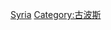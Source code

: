 {{Navbox
| name = 古叙利亚和美索不达米亚
| status = <includeonly>collapsed</includeonly>
| bodystyle = border:1px solid #aaa;background:#f8f8f8;
| titlestyle = background:lightsteelblue;
| title = [[叙利亚历史|古叙利亚]]和[[美索不达米亚]]
| list1 =
{{{!}} width="100%" cellspacing="0"
! bgcolor="#EEEEEE" style="font-size:95%;"{{!}}
{{!}}colspan="3" bgcolor="white"{{!}} '''叙利亚'''
{{!}}colspan="3" bgcolor="white"{{!}} '''北美索不达米亚'''
{{!}}colspan="3" bgcolor="white"{{!}} '''南美索不达米亚'''
{{!-}}
! bgcolor="#EEEEEE" style="font-size:95%;"{{!}} 约前3500年–前2350年
{{!}}colspan="3" bgcolor="white"{{!}} ''[[亚摩利人]]''
{{!}}colspan="3" bgcolor="white"{{!}} ''{{le|苏帕图|Subartu}}''
{{!}}colspan="3" bgcolor="orange"{{!}} [[苏美尔|苏美尔城邦]]
{{!-}}
! bgcolor="#EEEEEE" style="font-size:95%;"{{!}} 约前2350年–前2200年
{{!}}colspan="9" bgcolor="FF6000"{{!}} [[阿卡德帝国]]
{{!-}}
! bgcolor="#EEEEEE" style="font-size:95%;"{{!}} 约前2200年–前2100年
{{!}}colspan="9" bgcolor="khaki"{{!}} ''[[古提人]]''
{{!-}}
! bgcolor="#EEEEEE" style="font-size:95%;"{{!}} 约前2100年–前2000年
{{!}}colspan="9" bgcolor="orangered"{{!}} [[乌尔第三王朝]]<small>（''苏美尔复兴''）</small>
{{!-}}
! bgcolor="#EEEEEE" style="font-size:95%;"{{!}} 约前2000年–前1800年
{{!}}colspan="3" bgcolor="lightsalmon"{{!}} [[马里 (叙利亚)|马里]]<small>''及其他[[亚摩利人|亚摩利]]城邦''</small>
{{!}}colspan="3" bgcolor="yellow"{{!}} [[亚述|古亚述帝国]]<small>（''北阿卡德人''）</small> 
{{!}}colspan="3" bgcolor="palegoldenrod"{{!}} [[伊辛]]/[[拉尔萨]]<small>''及其他[[亚摩利人|亚摩利]]城邦''</small>
{{!-}}
! bgcolor="#EEEEEE" style="font-size:95%;"{{!}} 约前1800年–前1600年
{{!}}colspan="2" bgcolor="violet"{{!}} [[赫梯|旧赫梯帝国]]
{{!}}colspan="7" bgcolor="cornflowerblue"{{!}} [[巴比伦尼亚|古巴比伦王国]]<small>（''南阿卡德人''）</small>
{{!-}}
! bgcolor="#EEEEEE" style="font-size:95%;"{{!}} 约前1600年–前1400年
{{!}}colspan="6" bgcolor="peru"{{!}} [[米坦尼]]<small>（''[[胡里特人]]''）</small>
{{!}}colspan="3" rowspan="3" bgcolor="#10A095"{{!}} {{le|卡尔杜尼亚什|Karduniaš}}<small>（''[[加喜特人]]''）</small>
{{!-}}
! bgcolor="#EEEEEE" style="font-size:95%;"{{!}} 约前1400年–前1200年
{{!}}colspan="2" bgcolor="hotpink"{{!}} [[赫梯|新赫梯帝国]]
{{!}}bgcolor="peru"{{!}}
{{!}}colspan="3" rowspan="2" bgcolor="gold"{{!}} [[亚述#中亚述时期|中亚述帝国]]
{{!-}}
! bgcolor="#EEEEEE" style="font-size:95%;"{{!}} 约前1200年–前1150年
{{!}}colspan="2" bgcolor="red"{{!}} ''[[青銅時期晩期崩潰]]''<small>（''“[[海上民族]]”''）</small>
{{!}}bgcolor="moccasin"{{!}} ''[[阿拉米人]]''
{{!-}}
! bgcolor="#EEEEEE" style="font-size:95%;"{{!}} 约前1150年–前911年
{{!}}rowspan="2" bgcolor="8B218B"{{!}} [[腓尼基]]
{{!}}rowspan="2" bgcolor="deeppink"{{!}} {{le|叙利亚-赫梯国家|Syro-Hittite states}}
{{!}}rowspan="2" bgcolor="peachpuff"{{!}} [[亚兰大马士革|亚兰<br />大马士革]]
{{!}}colspan="3" bgcolor="moccasin"{{!}} ''[[阿拉米人]]''
{{!}}colspan="2" rowspan="2" bgcolor="royalblue"{{!}} [[巴比伦尼亚|中巴比伦尼亚]] <small>(''伊辛二世'')</small>
{{!}}rowspan="3" bgcolor="lightblue"{{!}} ''[[迦勒底|迦勒底人]]''
{{!-}}
! bgcolor="#EEEEEE" style="font-size:95%;"{{!}} 前911年–前729年
{{!}}colspan="3" rowspan="2" bgcolor="ECB610"{{!}} [[新亚述帝国]]
{{!-}}
! bgcolor="#EEEEEE" style="font-size:95%;"{{!}} 前729年–前609年
{{!}}colspan="3" bgcolor="ECB610"{{!}}
{{!}}colspan="2" bgcolor="ECB610"{{!}}
{{!-}}
! bgcolor="#EEEEEE" style="font-size:95%;"{{!}} 前626年–前539年
{{!}}colspan="9" bgcolor="dodgerblue"{{!}} [[新巴比伦帝國]]<small>（''[[迦勒底|迦勒底人]]''）</small>
{{!-}}
! bgcolor="#EEEEEE" style="font-size:95%;"{{!}} 前539年–前331年
{{!}}colspan="9" bgcolor="mediumspringgreen"{{!}} [[阿契美尼德王朝]]<small>（''[[波斯人]]''）</small>
{{!-}}
! bgcolor="#EEEEEE" style="font-size:95%;"{{!}} 前336年–前301年
{{!}}colspan="9" bgcolor="lawngreen"{{!}} [[阿吉德王朝]]<small>（''[[古希腊]]和{{le|古马其顿人|Ancient Macedonians|马其顿人}}）</small>
{{!-}}
! colspan="1" bgcolor="#EEEEEE" style="font-size:95%"{{!}} 前311年–前129年
{{!}}colspan="9" bgcolor="limegreen"{{!}} [[塞琉古王朝]]
{{!-}}
! colspan="1" bgcolor="#EEEEEE" style="font-size:95%"{{!}} 前129年–前63年
{{!}}colspan="3" bgcolor="limegreen"{{!}} [[塞琉古王朝]]
{{!}}colspan="6" rowspan="2" bgcolor="teal"{{!}} [[安息帝国]]
{{!-}}
! colspan="1" bgcolor="#EEEEEE" style="font-size:95%"{{!}} 前63年–243年
{{!}}colspan="3" rowspan="4" bgcolor="brown"{{!}} [[罗马帝国]]/[[拜占庭帝国]]<small>（''[[叙利亚 (罗马行省)|叙利亚]]''）</small>
{{!-}}
! colspan="1" bgcolor="#EEEEEE" style="font-size:95%"{{!}} 243年–636年
{{!}}colspan="6" rowspan="3" bgcolor="lightseagreen"{{!}} [[萨珊王朝]]
{{!-}}
{{!}}}
}}<noinclude>

[[Category:亚洲历史模板|Syria]]
[[Category:古波斯]]
</noinclude>